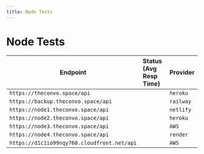 ---
title: Node Tests
---


# Node Tests

| Endpoint 	| Status (Avg Resp Time)  | Provider	|
|-	|:-	|:-	|
| `https://theconvo.space/api` 	| <TestNode testUrl="https://theconvo.space/api"/> 	| `heroku` |
| `https://backup.theconvo.space/api` 	| <TestNode testUrl="https://backup.theconvo.space/api"/> 	| `railway` |
| `https://node1.theconvo.space/api` 	| <TestNode testUrl="https://node1.theconvo.space/api"/> 	| `netlify` |
| `https://node2.theconvo.space/api`     	| <TestNode testUrl="https://node2.theconvo.space/api"/> 	| `heroku` |
| `https://node3.theconvo.space/api` 	| <TestNode testUrl="https://node2.theconvo.space/api"/> 	| `AWS` |
| `https://node4.theconvo.space/api` 	| <TestNode testUrl="https://node2.theconvo.space/api"/> 	| `render` |
| `https://d1c1io99nqy760.cloudfront.net/api` 	| <TestNode testUrl="https://d1c1io99nqy760.cloudfront.net/api"/> 	| `AWS` |

<!-- MAIN = Heroku -->
<!-- Backup = Railway -->

<!-- Node1 = Netlify -->
<!-- Node2 = Heroku -->
<!-- Node3 = AWS -->
<!-- Node4 = Render -->
